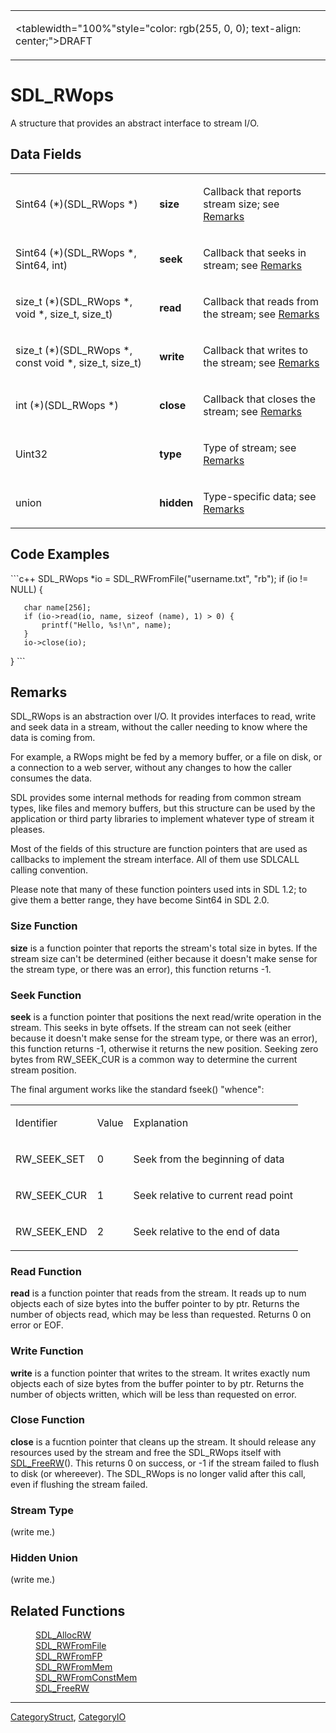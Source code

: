 <!-- pragma section-numbers off -->
<!-- pragma camelcase off -->
{|
|<tablewidth="100%"style="color: rgb(255, 0, 0); text-align: center;">DRAFT 
|}

= SDL_RWops =
A structure that provides an abstract interface to stream I/O.


== Data Fields ==
{|
|Sint64 (*)(SDL_RWops *)
|'''size'''
|Callback that reports stream size; see [[#Size Function|Remarks]]
|-
|Sint64 (*)(SDL_RWops *, Sint64, int)
|'''seek'''
|Callback that seeks in stream; see [[#Seek Function|Remarks]]
|-
|size_t (*)(SDL_RWops *, void *, size_t, size_t)
|'''read'''
|Callback that reads from the stream; see [[#Read Function|Remarks]]
|-
|size_t (*)(SDL_RWops *, const void *, size_t, size_t)
|'''write'''
|Callback that writes to the stream; see [[#Write Function|Remarks]]
|-
|int (*)(SDL_RWops *)
|'''close'''
|Callback that closes the stream; see [[#Close Function|Remarks]]
|-
|Uint32
|'''type'''
|Type of stream; see [[#Stream Type|Remarks]]
|-
|union
|'''hidden'''
|Type-specific data; see [[#Hidden Union|Remarks]]
|}


== Code Examples ==
```c++
SDL_RWops *io = SDL_RWFromFile("username.txt", "rb");
if (io != NULL) {
    char name[256];
    if (io->read(io, name, sizeof (name), 1) > 0) {
        printf("Hello, %s!\n", name);
    }
    io->close(io);
}
```


== Remarks ==
SDL_RWops is an abstraction over I/O. It provides interfaces to read, write and seek data in a stream, without the caller needing to know where the data is coming from.

For example, a RWops might be fed by a memory buffer, or a file on disk, or a connection to a web server, without any changes to how the caller consumes the data.

SDL provides some internal methods for reading from common stream types, like files and memory buffers, but this structure can be used by the application or third party libraries to implement whatever type of stream it pleases.

Most of the fields of this structure are function pointers that are used as callbacks to implement the stream interface. All of them use SDLCALL calling convention.

Please note that many of these function pointers used ints in SDL 1.2; to give them a better range, they have become Sint64 in SDL 2.0.

=== Size Function ===
'''size''' is a function pointer that reports the stream's total size in bytes. If the stream size can't be determined (either because it doesn't make sense for the stream type, or there was an error), this function returns -1.

=== Seek Function ===
'''seek''' is a function pointer that positions the next read/write operation in the stream. This seeks in byte offsets. If the stream can not seek (either because it doesn't make sense for the stream type, or there was an error), this function returns -1, otherwise it returns the new position.
Seeking zero bytes from RW_SEEK_CUR is a common way to determine the current stream position.

The final argument works like the standard fseek() "whence":
{|
|Identifier
|Value
|Explanation
|-
|RW_SEEK_SET
|0
|Seek from the beginning of data
|-
|RW_SEEK_CUR
|1
|Seek relative to current read point
|-
|RW_SEEK_END
|2
|Seek relative to the end of data
|}

=== Read Function ===
'''read''' is a function pointer that reads from the stream. It reads up to num objects each of size bytes into the buffer pointer to by ptr. Returns the number of objects read, which may be less than requested. Returns 0 on error or EOF.

=== Write Function ===
'''write''' is a function pointer that writes to the stream. It writes exactly num objects each of size bytes from the buffer pointer to by ptr. Returns the number of objects written, which will be less than requested on error.

=== Close Function ===
'''close''' is a fucntion pointer that cleans up the stream. It should release any resources used by the stream and free the SDL_RWops itself with [[SDL_FreeRW]](). This returns 0 on success, or -1 if the stream failed to flush to disk (or whereever). The SDL_RWops is no longer valid after this call, even if flushing the stream failed.

=== Stream Type ===

(write me.)

=== Hidden Union ===

(write me.)

== Related Functions ==
:[[SDL_AllocRW]]
:[[SDL_RWFromFile]]
:[[SDL_RWFromFP]]
:[[SDL_RWFromMem]]
:[[SDL_RWFromConstMem]]
:[[SDL_FreeRW]]

----
[[CategoryStruct]], [[CategoryIO]]
